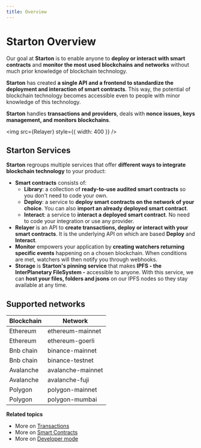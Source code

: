 ```yaml
---
title: Overview
---
```



# Starton Overview

Our goal at **Starton** is to enable anyone to **deploy or interact with smart contracts** and **monitor the most used blockchains and networks** without much prior knowledge of blockchain technology.

**Starton** has created **a single API and a frontend to standardize the deployment and interaction of smart contracts**.
This way, the potential of blockchain technology becomes accessible even to people with minor knowledge of this technology.

**Starton** handles **transactions and providers**, deals with **nonce issues, keys management, and monitors blockchains**.

<img src={Relayer} style={{ width: 400 }} />

## Starton Services

**Starton** regroups multiple services that offer **different ways to integrate blockchain technology** to your product:

-   **Smart contracts** consists of:
    -   **Library**: a collection of **ready-to-use audited smart contracts** so you don't need to code your own.
    -   **Deploy**: a service to **deploy smart contracts on the network of your choice**. You can also **import an already deployed smart contract**.
    -   **Interact**: a service to **interact a deployed smart contract**. No need to code your integration or use any provider.
-   **Relayer** is an API to **create transactions, deploy or interact with your smart contracts**. It is the underlying API on which are based **Deploy** and **Interact**.
-   **Monitor** empowers your application by **creating watchers returning specific events** happening on a chosen blockchain.
    When conditions are met, watchers will then notify you through webhooks.
-   **Storage** is **Starton's pinning service** that makes **IPFS - the InterPlanetary FileSystem -** accessible to anyone.
    With this service, we can **host your files, folders and jsons** on our IPFS nodes so they stay available at any time.

## Supported networks

| Blockchain | Network           |
| ---------- | ----------------- |
| Ethereum   | ethereum-mainnet  |
| Ethereum   | ethereum-goerli   |
| Bnb chain  | binance-mainnet   |
| Bnb chain  | binance-testnet   |
| Avalanche  | avalanche-mainnet |
| Avalanche  | avalanche-fuji    |
| Polygon    | polygon-mainnet   |
| Polygon    | polygon-mumbai    |

**Related topics**

-   More on [Transactions](/Transactions/creating-a-transaction.mdx)
-   More on [Smart Contracts](/Smart-contract/understanding-smart-contracts.md)
-   More on [Developer mode](/Developer/Discovering-coding-interface.md)
